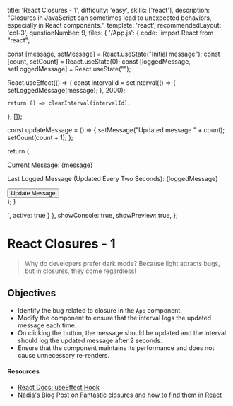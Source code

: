   title: 'React Closures - 1',
  difficulty: 'easy',
  skills: ['react'],
  description:
    "Closures in JavaScript can sometimes lead to unexpected behaviors, especially in React components.",
  template: 'react',
  recommendedLayout: 'col-3',
  questionNumber: 9,
  files: {
    '/App.js': {
      code: `import React from "react";

  const [message, setMessage] = React.useState("Initial message");
  const [count, setCount] = React.useState(0);
  const [loggedMessage, setLoggedMessage] = React.useState("");

  React.useEffect(() => {
    const intervalId = setInterval(() => {
      setLoggedMessage(message);
    }, 2000);

    return () => clearInterval(intervalId);
  }, []);

  const updateMessage = () => {
    setMessage("Updated message " + count);
    setCount(count + 1);
  };

  return (
    <div>
      <p>Current Message: {message}</p>
      <p>Last Logged Message (Updated Every Two Seconds): {loggedMessage}</p>
      <button onClick={updateMessage}>Update Message</button>
    </div>
  );
}

`,
      active: true
    }
  },
  showConsole: true,
  showPreview: true,
};

# React Closures - 1

> Why do developers prefer dark mode?
> Because light attracts bugs, but in closures, they come regardless!

## Objectives
- Identify the bug related to closure in the `App` component.
- Modify the component to ensure that the interval logs the updated message each time.
- On clicking the button, the message should be updated and the interval should log the updated message after 2 seconds.
- Ensure that the component maintains its performance and does not cause unnecessary re-renders.

#### Resources

- <a target="_blank" href="https://react.dev/reference/react/useEffect">React Docs: useEffect Hook</a>
- <a target="_blank" href="https://www.developerway.com/posts/fantastic-closures">Nadia's Blog Post on Fantastic closures and how to find them in React</a>
